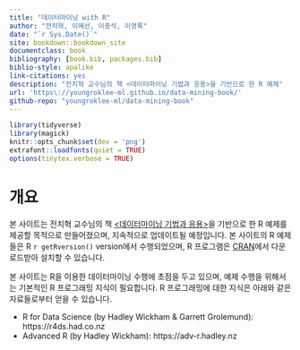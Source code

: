 ```yaml
--- 
title: "데이터마이닝 with R"
author: "전치혁, 이혜선, 이종석, 이영록"
date: "`r Sys.Date()`"
site: bookdown::bookdown_site
documentclass: book
bibliography: [book.bib, packages.bib]
biblio-style: apalike
link-citations: yes
description: "전치혁 교수님의 책 <데이터마이닝 기법과 응용>을 기반으로 한 R 예제"
url: 'https\://youngroklee-ml.github.io/data-mining-book/'
github-repo: "youngroklee-ml/data-mining-book"
---
```


```r
library(tidyverse)
library(magick)
knitr::opts_chunk$set(dev = 'png')
extrafont::loadfonts(quiet = TRUE)
options(tinytex.verbose = TRUE)
```


# 개요 {-}

본 사이트는 전치혁 교수님의 책 [<데이터마이닝 기법과 응용>](http://www.hannarae.net/books/area.php?ptype=view&prdcode=1409250010)을 기반으로 한 R 예제를 제공할 목적으로 만들어졌으며, 지속적으로 업데이트될 예정입니다. 본 사이트의 R 예제들은 R `r getRversion()` version에서 수행되었으며, R 프로그램은 [CRAN](https://cran.r-project.org)에서 다운로드받아 설치할 수 있습니다.

본 사이트는 R을 이용한 데이터마이닝 수행에 초점을 두고 있으며, 예제 수행을 위해서는 기본적인 R 프로그래밍 지식이 필요합니다. R 프로그래밍에 대한 지식은 아래와 같은 자료들로부터 얻을 수 있습니다.

- R for Data Science (by Hadley Wickham & Garrett Grolemund): https://r4ds.had.co.nz
- Advanced R (by Hadley Wickham): https://adv-r.hadley.nz

